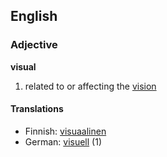 ==English==
===Adjective===
'''visual'''
# related to or affecting the [[vision]]
====Translations====
*Finnish: [[visuaalinen]]
*German: [[visuell]] (1)
